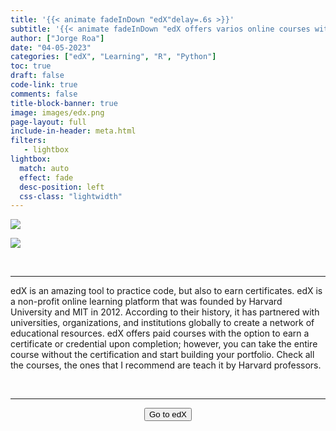```yaml
---
title: '{{< animate fadeInDown "edX"delay=.6s >}}'
subtitle: '{{< animate fadeInDown "edX offers varios online courses with free verified certificates"delay=.6s >}}'
author: ["Jorge Roa"]
date: "04-05-2023"
categories: ["edX", "Learning", "R", "Python"]
toc: true
draft: false
code-link: true
comments: false
title-block-banner: true
image: images/edx.png
page-layout: full
include-in-header: meta.html
filters:
   - lightbox
lightbox: 
  match: auto
  effect: fade
  desc-position: left
  css-class: "lightwidth"
---
```


![](images/edx.png){fig-align="center"}

![](images/page.jpg)

</br>

<hr class="sep-2" />

edX is an amazing tool to practice code, but also to earn certificates. edX is a non-profit online learning platform that was founded by Harvard University and MIT in 2012. According to their history, it has partnered with universities, organizations, and institutions globally to create a network of educational resources. edX offers paid courses with the option to earn a certificate or credential upon completion; however, you can take the entire course without the certification and start building your portfolio. Check all the courses, the ones that I recommend are teach it by Harvard professors. 

</br>



<hr class="sep-2" />


<center>
<form action="https://www.edx.org/search?subject=Data%20Analysis%20%26%20Statistics">
<button class="btn-hover color-9" target="_blank">
Go to edX
</button>
</form>
</center>
